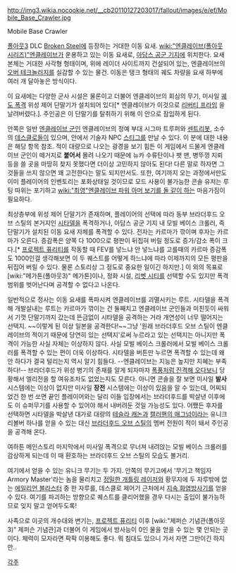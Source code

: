 http://img3.wikia.nocookie.net/__cb20110127203017/fallout/images/e/ef/Mobile_Base_Crawler.jpg

Mobile Base Crawler

[[폴아웃3]] DLC [[Broken Steel]]에 등장하는 거대한 이동 요새. [[wiki:"엔클레이브(폴아웃 시리즈)"엔클레이브]]가 운용하고 있는 이동 요새로, [[아담스 공군 기지]]에 위치한다. 요새 본체는 거대한 사각형 형태이며, 위에 레이더 사이트까지 건설되어 있는, 엔클레이브의 [[오버 테크놀러지]]를 실감할 수 있는 물건. 이동은 탱크 형태의 궤도 차량을 요새 하부에 여러 개 달아놓은 방식이다. 

이 요새에는 다양한 군사 시설은 물론이고 더불어 엔클레이브의 회심의 무기, 미사일 [[궤도 폭격]] 위성 제어 단말기가 설치되어 있다[* 엔클레이브가 이것으로 [[리버티 프라임]] 을 날려버렸다.]. 주인공은 이 단말기를 탈취하기 위해 이 안으로 잠입하게 된다.

안쪽은 일반 [[엔클레이브 군인]] 엔클레이브의 정예 부대 시그마 트루퍼와 [[센트리봇]], 소수의 [[데스클로]]들이 있으며, 안에서 기술자 NPC [[스티그]]를 만날 수 있다. 이 분에 대한 내용은 해당 항목 참조. 적이 대량으로 나오는 광경을 보기 힘든 이 게임에서 드물게 엔클레이브 군인이 떼거지로 '''붙어서''' 몰려 나오기 때문에 뉴카 수류탄이나 팻 맨, 병뚜껑 지뢰 등을 쓸 곳을 마땅히 찾지 못했다면 더이상 고민하지 않아도 된다! 다른 말로 하자면 그것들을 쓰지 않으면 꽤 고전한다는 말도 되지만서도. 또한, 여기까지 오는 과정에서만도 이미 플레이어의 인벤토리는 포화상태일 것이므로 모드 사용이 불가능한 콘솔 유저는 루팅 따위는 포기하고 [[wiki:"최영"엔클레이브 파워 아머 보기를 돌 같이 하는]] 마음가짐이 필요하다.

최상층부에 위성 제어 단말기가 존재하며, 플레이어의 선택에 따라 동부 브라더후드 오브 스틸의 본거지인 [[시타델]]을 폭격하거나, 아담스 공군 기지 내 모빌 베이스 크롤러, 즉 단말기가 설치된 이동 요새 자체를 폭격할 수 있다. 전자는 카르마가 깎이며 후자는 카르마가 오른다. 증감폭은 양쪽 다 1000으로 평판이 뒤집혀 버릴 정도로 증가/감소 폭이 크다.[* [[프로젝트 퓨리티]]를 작동할 때 FEV를 넣느냐 안 넣느냐를 고를때의 카르마 증감폭도 1000인걸 생각해보면 이 두 퀘스트를 어떻게 하느냐에 따라 이제까지의 모든 평판을 뒤집어 버릴 수 있다. 물론 스토리상 그 정도로 중요한 일이긴 하지만.] 이 외의 목표로 [wiki:"메가톤(폴아웃3)" 메가톤]이나, 정화 시설, [[리벳 시티]]를 선택할 수도 있지만 폭격 범위를 벗어난다며 공격할 수 없다고 나온다.

일반적으로 정사는 이동 요새를 폭파시켜 엔클레이브를 괴멸시키는 루트. 시타델을 폭격해 개발살내는 루트는 카르마가 깎이는 건 둘째치고 엔클레이브 군인들과 미친듯이 싸워서 기껏 단말기까지 갔는데 뜬금없이 시타델을 공격하는 거라 개연성이 너무 떨어지는 선택지. ~~이렇게 된 이상 일본을 공격한다!~~그냥 '원래 브라더후드 오브 스틸이 엔클레이브의 적이기 때문에 당연히 있는 선택지'로써 누르라고 있는 선택지는 아니지만 폭격이 가능한 사실 자체는 이상하지 않다. 사실 모빌 베이스 크롤러에서 모빌 베이스 크롤러를 폭격할 수 있는 편이 더욱 이상하다. 시타델을 버튼만 누르면 폭격할 수 있는데 왜 안 하다가 결국 털리는지 역시 알기 힘들다. --엔클레이브는 지능은 높지만 지혜는 부족하다!-- 브라더후드가 위성 병기의 존재를 알게 되자마자 [[전격전|폭풍처럼 진격해 오다보니]] 당황해서 엘리전을 할 여유조차도 없었는지도 모른다. 아니면 콘솔을 잘 보면 미사일 '''발사''' 시스템에는 이상이 없지만 미사일 '''장전''' 시스템에는 이상이 있음을 알 수 있는데, 어찌되었건 한 번 쏘면 끝인 플레이어와는 달리 이들 입장에서는 브라더후드를 박살낸 이후에도 이 슈퍼무기를 사용할 수 있어야 해서 내버려둔 것일 가능성도 있다. 어쨌든 후자를 선택하면 시타델을 박살낸 대가로 대량의 [[테슬라 캐논]]과 [[캘러핸의 매그넘]]이라는 유니크 리볼버 하나를 얻을 수 있는 대신 [[브라더후드 오브 스틸]]의 멤버 전원이 적이 돼서 주인공을 공격해 온다.

여하튼 메인스토리 마지막에서 미사일 폭격으로 무너져 내려앉는 모빌 베이스 크롤러를 감상하게 되는데 이 때 환호하는 브라더후드 오브 스틸의 모습도 볼거리. 

여기에서 얻을 수 있는 유니크 무기는 두 가지. 안쪽의 무기고에서 '무기고 책임자 Armory Master'라는 놈을 물리치고 [[정밀한 개틀링 레이저]]와 황무지에 두 자루밖에 없는 [[에일리언 블라스터]] 중 한 자루를, 데스클로 제어기 근처에서 [[지속 화염방사기]]를 얻을 수 있다. 여기를 파괴하는 방향으로 퀘스트를 클리어했을 경우 다시는 출입이 불가능하므로 잊지 말고 얻어두도록!

사족으로 이곳의 개수대와 변기는, [[프로젝트 퓨리티]] 이후 [wiki:"제퍼슨 기념관(폴아웃3)" 제퍼슨 기념관]과 더불어 이 게임에서 방사능이 0인 물을 얻을 수 있는 몇 안되는 곳이다. 체력이 모자라면 팍팍 이용해도 좋다. 뭐 침대도 있으니 가서 자면 그만이긴 하지만..

[[각주]]
